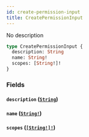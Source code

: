 ```yaml
---
id: create-permission-input
title: CreatePermissionInput
---
```


No description

```graphql
type CreatePermissionInput {
  description: String
  name: String!
  scopes: [String!]!
}
```

### Fields

#### `description` ([`String`](/graphql/scalars/string))

#### `name` ([`String!`](/graphql/scalars/string))

#### `scopes` ([`[String!]!`](/graphql/scalars/string))
